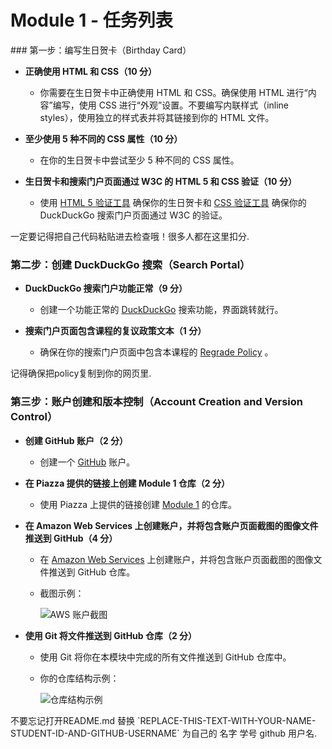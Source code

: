 
# Module 1 - 任务列表

<Steps>
### 第一步：编写生日贺卡（Birthday Card）

- **正确使用 HTML 和 CSS（10 分）**  
  - 你需要在生日贺卡中正确使用 HTML 和 CSS。确保使用 HTML 进行“内容”编写，使用 CSS 进行“外观”设置。不要编写内联样式（inline styles），使用独立的样式表并将其链接到你的 HTML 文件。

- **至少使用 5 种不同的 CSS 属性（10 分）**  
  - 在你的生日贺卡中尝试至少 5 种不同的 CSS 属性。

- **生日贺卡和搜索门户页面通过 W3C 的 HTML 5 和 CSS 验证（10 分）**  
  - 使用 [HTML 5 验证工具](https://validator.w3.org/#validate_by_input) 确保你的生日贺卡和 [CSS 验证工具](https://jigsaw.w3.org/css-validator/#validate_by_input) 确保你的 DuckDuckGo 搜索门户页面通过 W3C 的验证。

<Callout>
  一定要记得把自己代码粘贴进去检查哦！很多人都在这里扣分.
</Callout>

### 第二步：创建 DuckDuckGo 搜索（Search Portal）

- **DuckDuckGo 搜索门户功能正常（9 分）**  
  - 创建一个功能正常的 [DuckDuckGo](https://duckduckgo.com/) 搜索功能，界面跳转就行。

- **搜索门户页面包含课程的复议政策文本（1 分）**  
  - 确保在你的搜索门户页面中包含本课程的 [Regrade Policy](https://www.arl.wustl.edu/~todd/cse330/info.html) 。

<Callout>
  记得确保把policy复制到你的网页里.
</Callout>

### 第三步：账户创建和版本控制（Account Creation and Version Control）

- **创建 GitHub 账户（2 分）**  
  - 创建一个 [GitHub](https://github.com/) 账户。

- **在 Piazza 提供的链接上创建 Module 1 仓库（2 分）**  
  - 使用 Piazza 上提供的链接创建 [Module 1](https://classroom.github.com/assignment-invitations/a28eca158d2fa5f945da2f5f1e7ee55f/status) 的仓库。

- **在 Amazon Web Services 上创建账户，并将包含账户页面截图的图像文件推送到 GitHub（4 分）**  
  - 在 [Amazon Web Services](https://aws.amazon.com/) 上创建账户，并将包含账户页面截图的图像文件推送到 GitHub 仓库。

  - 截图示例：
  
    ![AWS 账户截图](/module1/awsscreenshot.png)

- **使用 Git 将文件推送到 GitHub 仓库（2 分）**  
  - 使用 Git 将你在本模块中完成的所有文件推送到 GitHub 仓库中。

  - 你的仓库结构示例：
  
    ![仓库结构示例](/module1/structure.png)
<Callout>
  不要忘记打开README.md 替换 `REPLACE-THIS-TEXT-WITH-YOUR-NAME-STUDENT-ID-AND-GITHUB-USERNAME` 为自己的 名字 学号 github 用户名.
</Callout>

</Steps>
